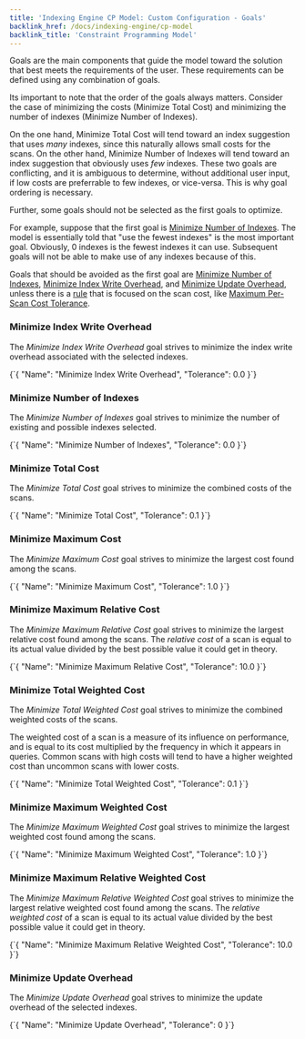```yaml
---
title: 'Indexing Engine CP Model: Custom Configuration - Goals'
backlink_href: /docs/indexing-engine/cp-model
backlink_title: 'Constraint Programming Model'
---
```



Goals are the main components that guide the model toward the solution that best meets the requirements of the user. These requirements can be defined using any combination of goals.

Its important to note that the order of the goals always matters. Consider the case of minimizing the costs (Minimize Total Cost) and minimizing the number of indexes (Minimize Number of Indexes).

On the one hand, Minimize Total Cost will tend toward an index suggestion that uses *many* indexes, since this naturally allows small costs for the scans. On the other hand, Minimize Number of Indexes will tend toward an index suggestion that obviously uses *few* indexes. These two goals are conflicting, and it is ambiguous to determine, without additional user input, if low costs are preferrable to few indexes, or vice-versa. This is why goal ordering is necessary.

Further, some goals should not be selected as the first goals to optimize.

For example, suppose that the first goal is [Minimize Number of Indexes](#minimize-number-of-indexes). The model is essentially told that "use the fewest indexes" is the most important goal. Obviously, 0 indexes is the fewest indexes it can use. Subsequent goals will not be able to make use of any indexes because of this.

Goals that should be avoided as the first goal are [Minimize Number of Indexes](#minimize-number-of-indexes), [Minimize Index Write Overhead](#minimize-index-write-overhead), and [Minimize Update Overhead](#minimize-update-overhead), unless there is a [rule](rules) that is focused on the scan cost, like [Maximum Per-Scan Cost Tolerance](rules#maximum-per-scan-cost-tolerance).


### Minimize Index Write Overhead

The *Minimize Index Write Overhead* goal strives to minimize the index write overhead associated with the selected indexes.

<CodeBlock language="json">
{`{ "Name": "Minimize Index Write Overhead", "Tolerance": 0.0 }`}
</CodeBlock>

### Minimize Number of Indexes

The *Minimize Number of Indexes* goal strives to minimize the number of existing and possible indexes selected.

<CodeBlock language="json">
{`{ "Name": "Minimize Number of Indexes", "Tolerance": 0.0 }`}
</CodeBlock>

### Minimize Total Cost

The *Minimize Total Cost* goal strives to minimize the combined costs of the scans.

<CodeBlock language="json">
{`{ "Name": "Minimize Total Cost", "Tolerance": 0.1 }`}
</CodeBlock>

### Minimize Maximum Cost

The *Minimize Maximum Cost* goal strives to minimize the largest cost found among the scans.

<CodeBlock language="json">
{`{ "Name": "Minimize Maximum Cost", "Tolerance": 1.0 }`}
</CodeBlock>

### Minimize Maximum Relative Cost

The *Minimize Maximum Relative Cost* goal strives to minimize the largest relative cost found among the scans. The *relative cost* of a scan is equal to its actual value divided by the best possible value it could get in theory.

<CodeBlock language="json">
{`{ "Name": "Minimize Maximum Relative Cost", "Tolerance": 10.0 }`}
</CodeBlock>

### Minimize Total Weighted Cost

The *Minimize Total Weighted Cost* goal strives to minimize the combined weighted costs of the scans.

The weighted cost of a scan is a measure of its influence on performance, and is equal to its cost multiplied by the frequency in which it appears in queries. Common scans with high costs will tend to have a higher weighted cost than uncommon scans with lower costs.

<CodeBlock language="json">
{`{ "Name": "Minimize Total Weighted Cost", "Tolerance": 0.1 }`}
</CodeBlock>

### Minimize Maximum Weighted Cost

The *Minimize Maximum Weighted Cost* goal strives to minimize the largest weighted cost found among the scans.

<CodeBlock language="json">
{`{ "Name": "Minimize Maximum Weighted Cost", "Tolerance": 1.0 }`}
</CodeBlock>

### Minimize Maximum Relative Weighted Cost

The *Minimize Maximum Relative Weighted Cost* goal strives to minimize the largest relative weighted cost found among the scans. The *relative weighted cost* of a scan is equal to its actual value divided by the best possible value it could get in theory.

<CodeBlock language="json">
{`{ "Name": "Minimize Maximum Relative Weighted Cost", "Tolerance": 10.0 }`}
</CodeBlock>

### Minimize Update Overhead

The *Minimize Update Overhead* goal strives to minimize the update overhead of the selected indexes.

<CodeBlock language="json">
{`{ "Name": "Minimize Update Overhead", "Tolerance": 0 }`}
</CodeBlock>
